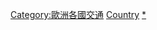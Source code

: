 {{container cat}}

[[Category:歐洲各國交通|Category:歐洲各國交通]]
[[Category:歐洲道路運輸|Country]]
[[Category:各國道路運輸|*]]
